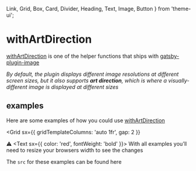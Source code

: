   Link,
  Grid,
  Box,
  Card,
  Divider,
  Heading,
  Text,
  Image,
  Button
} from 'theme-ui';


# withArtDirection

[withArtDirection](https://www.gatsbyjs.com/docs/reference/built-in-components/gatsby-plugin-image/#withartdirection) is one of the helper functions that ships with [gatsby-plugin-image](https://www.gatsbyjs.com/docs/reference/built-in-components/gatsby-plugin-image/)

_By default, the plugin displays different image resolutions at different screen sizes, but it also supports **art direction**, which is where a visually-different image is displayed at different sizes_

## examples

Here are some examples of how you could use [withArtDirection](https://www.gatsbyjs.com/docs/reference/built-in-components/gatsby-plugin-image/#withartdirection)

<Grid
  sx={{
    gridTemplateColumns: 'auto 1fr',
    gap: 2
  }}
>
  <span aria-label="Warning">⚠️</span>
  <Text sx={{ color: 'red', fontWeight: 'bold' }}>
    With all examples you’ll need to resize your browsers width to see the
    changes
  </Text>
</Grid>

<Divider />

<Grid>

<ClickableCard
  to="animation"
  thumbnail="lemon-thumbnail"
  title="Animation"
  body="This example will iterate through frames of an animation walk cycle"
/>

<ClickableCard
  to="aspect-ratio"
  thumbnail="aspect-ratio-thumbnail"
  title="Aspect Ratio"
  body="This example will display two different images of different aspect ratios"
/>

<ClickableCard
  to="desktop-first"
  thumbnail="desktop-first-thumbnail"
  title="Desktop First"
  body="This example will display two different images with the same aspect ratio"
/>

<ClickableCard
  to="printer"
  thumbnail="printer-thumbnail"
  title="Printer"
  body="This example will display a different image when the page is printed"
/>

</Grid>

<Divider />

The `src` for these examples can be found <Link href="https://github.com/PaulieScanlon/gatsby-plugin-image-with-art-direction" target="_blank" rel="noopener">here</Link>

